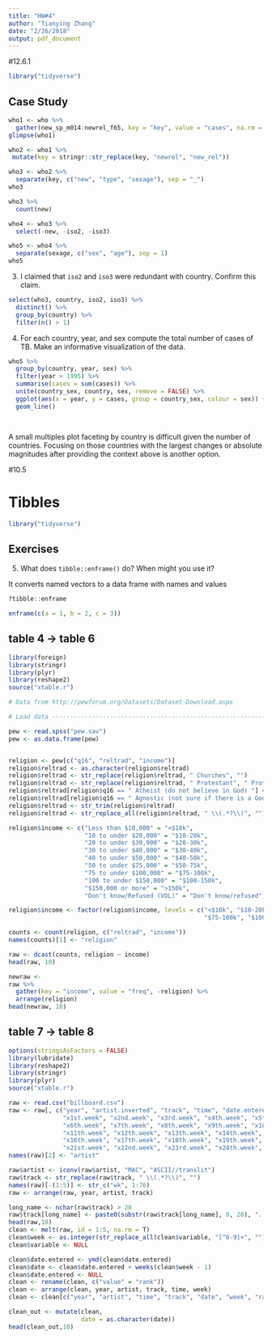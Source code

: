 ```yaml
---
title: "HW#4"
author: "Tianying Zhang"
date: "2/26/2018"
output: pdf_document
---
```

#12.6.1

```r
library("tidyverse")
```
## Case Study

```r
who1 <- who %>%
  gather(new_sp_m014:newrel_f65, key = "key", value = "cases", na.rm = TRUE)
glimpse(who1)
```

```r
who2 <- who1 %>%
 mutate(key = stringr::str_replace(key, "newrel", "new_rel"))

```

```r
who3 <- who2 %>%
  separate(key, c("new", "type", "sexage"), sep = "_")
who3
```

```r
who3 %>%
  count(new)
```

```r
who4 <- who3 %>%
  select(-new, -iso2, -iso3)
```

```r
who5 <- who4 %>%
  separate(sexage, c("sex", "age"), sep = 1)
who5
```


3. I claimed that `iso2` and `iso3` were redundant with country. Confirm this claim.

```r
select(who3, country, iso2, iso3) %>%
  distinct() %>%
  group_by(country) %>%
  filter(n() > 1)

```


4. For each country, year, and sex compute the total number of cases of TB. Make an informative visualization of the data.

```r
who5 %>%
  group_by(country, year, sex) %>%
  filter(year > 1995) %>%
  summarise(cases = sum(cases)) %>%
  unite(country_sex, country, sex, remove = FALSE) %>%
  ggplot(aes(x = year, y = cases, group = country_sex, colour = sex)) +
  geom_line()

  
```

A small multiples plot faceting by country is difficult given the number of countries.
Focusing on those countries with the largest changes or absolute magnitudes after providing the context above is another option.

#10.5

# Tibbles

```r
library("tidyverse")
```


## Exercises
5. What does `tibble::enframe()` do? When might you use it?

It converts named vectors to a data frame with names and values
```r
?tibble::enframe
```

```r
enframe(c(a = 1, b = 2, c = 3))
```

## table 4 -> table 6

```r

library(foreign)
library(stringr)
library(plyr)
library(reshape2)
source("xtable.r")

# Data from http://pewforum.org/Datasets/Dataset-Download.aspx

# Load data -----------------------------------------------------------------

pew <- read.spss("pew.sav")
pew <- as.data.frame(pew)


religion <- pew[c("q16", "reltrad", "income")]
religion$reltrad <- as.character(religion$reltrad)
religion$reltrad <- str_replace(religion$reltrad, " Churches", "")
religion$reltrad <- str_replace(religion$reltrad, " Protestant", " Prot")
religion$reltrad[religion$q16 == " Atheist (do not believe in God) "] <- "Atheist"
religion$reltrad[religion$q16 == " Agnostic (not sure if there is a God) "] <- "Agnostic"
religion$reltrad <- str_trim(religion$reltrad)
religion$reltrad <- str_replace_all(religion$reltrad, " \\(.*?\\)", "")

religion$income <- c("Less than $10,000" = "<$10k", 
                     "10 to under $20,000" = "$10-20k", 
                     "20 to under $30,000" = "$20-30k", 
                     "30 to under $40,000" = "$30-40k", 
                     "40 to under $50,000" = "$40-50k", 
                     "50 to under $75,000" = "$50-75k",
                     "75 to under $100,000" = "$75-100k", 
                     "100 to under $150,000" = "$100-150k", 
                     "$150,000 or more" = ">150k", 
                     "Don't know/Refused (VOL)" = "Don't know/refused")[religion$income]

religion$income <- factor(religion$income, levels = c("<$10k", "$10-20k", "$20-30k", "$30-40k", "$40-50k", "$50-75k", 
                                                      "$75-100k", "$100-150k", ">150k", "Don't know/refused"))

counts <- count(religion, c("reltrad", "income"))
names(counts)[1] <- "religion"

raw <- dcast(counts, religion ~ income)
head(raw, 10)

newraw <- 
raw %>% 
  gather(key = "income", value = "freq", -religion) %>%
  arrange(religion)
head(newraw, 10)
```
## table 7 -> table 8
```r
options(stringsAsFactors = FALSE)
library(lubridate)
library(reshape2)
library(stringr)
library(plyr)
source("xtable.r")

raw <- read.csv("billboard.csv")
raw <- raw[, c("year", "artist.inverted", "track", "time", "date.entered", 
               "x1st.week", "x2nd.week", "x3rd.week", "x4th.week", "x5th.week", 
               "x6th.week", "x7th.week", "x8th.week", "x9th.week", "x10th.week", 
               "x11th.week", "x12th.week", "x13th.week", "x14th.week", "x15th.week", 
               "x16th.week", "x17th.week", "x18th.week", "x19th.week", "x20th.week", 
               "x21st.week", "x22nd.week", "x23rd.week", "x24th.week", "x25th.week", "x26th.week", "x27th.week", "x28th.week", "x29th.week", "x30th.week", "x31st.week", "x32nd.week", "x33rd.week", "x34th.week", "x35th.week", "x36th.week", "x37th.week", "x38th.week", "x39th.week", "x40th.week", "x41st.week", "x42nd.week", "x43rd.week", "x44th.week", "x45th.week", "x46th.week", "x47th.week", "x48th.week", "x49th.week", "x50th.week", "x51st.week", "x52nd.week", "x53rd.week", "x54th.week", "x55th.week", "x56th.week", "x57th.week", "x58th.week", "x59th.week", "x60th.week", "x61st.week", "x62nd.week", "x63rd.week", "x64th.week", "x65th.week", "x66th.week", "x67th.week", "x68th.week", "x69th.week", "x70th.week", "x71st.week", "x72nd.week", "x73rd.week", "x74th.week", "x75th.week", "x76th.week")]
names(raw)[2] <- "artist"

raw$artist <- iconv(raw$artist, "MAC", "ASCII//translit")
raw$track <- str_replace(raw$track, " \\(.*?\\)", "")
names(raw)[-(1:5)] <- str_c("wk", 1:76)
raw <- arrange(raw, year, artist, track)

long_name <- nchar(raw$track) > 20
raw$track[long_name] <- paste0(substr(raw$track[long_name], 0, 20), "...")
head(raw,10)
clean <- melt(raw, id = 1:5, na.rm = T)
clean$week <- as.integer(str_replace_all(clean$variable, "[^0-9]+", ""))
clean$variable <- NULL

clean$date.entered <- ymd(clean$date.entered)
clean$date <- clean$date.entered + weeks(clean$week - 1)
clean$date.entered <- NULL
clean <- rename(clean, c("value" = "rank"))
clean <- arrange(clean, year, artist, track, time, week)
clean <- clean[c("year", "artist", "time", "track", "date", "week", "rank")]

clean_out <- mutate(clean, 
                    date = as.character(date))
head(clean_out,10)
```
